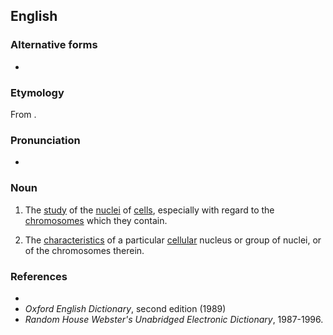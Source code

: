 ==English==

===Alternative forms===
* {{l|en|caryology}}

===Etymology===
From {{der|en|grc|κάρυον||kernel, nucleus}} {{suffix|en||ology}}.

===Pronunciation===
* {{IPA|en|/ˌkæɹiˈɒləd͡ʒi/}}

===Noun===
{{en-noun}}

# {{lb|en|biology|medicine}} The [[study]] of the [[nucleus|nuclei]] of [[cell]]s, especially with regard to the [[chromosomes]] which they contain.
# {{lb|en|biology|medicine}} The [[characteristics]] of a particular [[cellular]] nucleus or group of nuclei, or of the chromosomes therein.

===References===
* {{R:Dictionary.com}}
* ''Oxford English Dictionary'', second edition (1989)
* ''Random House Webster's Unabridged Electronic Dictionary'', 1987-1996.